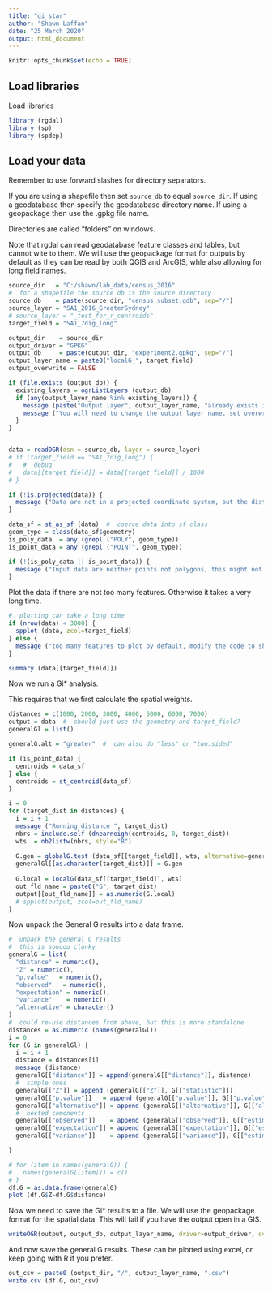 ```yaml
---
title: "gi_star"
author: "Shawn Laffan"
date: "25 March 2020"
output: html_document
---
```


```r
knitr::opts_chunk$set(echo = TRUE)
```

## Load libraries

Load libraries

```r
library (rgdal)
library (sp)
library (spdep)
```

## Load your data

Remember to use forward slashes for directory separators.

If you are using a shapefile then set ```source_db``` to equal ```source_dir```.  If using a geodatabase then specify the geodatabase directory name.  If using a geopackage then use the .gpkg file name.

Directories are called "folders" on windows.

Note that rgdal can read geodatabase feature classes and tables, but cannot wite to them. We will use the geopackage format for outputs by default as they can be read by both QGIS and ArcGIS, whle also allowing for long field names.


```r

source_dir   = "C:/shawn/lab_data/census_2016"
#  for a shapefile the source db is the source directory
source_db    = paste(source_dir, "census_subset.gdb", sep="/")
source_layer = "SA1_2016_GreaterSydney"
# source_layer = "_test_for_r_centroids"
target_field = "SA1_7dig_long"

output_dir    = source_dir
output_driver = "GPKG"
output_db     = paste(output_dir, "experiment2.gpkg", sep="/")
output_layer_name = paste0("localG_", target_field)
output_overwrite = FALSE

if (file.exists (output_db)) {
  existing_layers = ogrListLayers (output_db)
  if (any(output_layer_name %in% existing_layers)) {
    message (paste("Output layer", output_layer_name, "already exists in", output_db))
    message ("You will need to change the output layer name, set overwrite layer to TRUE, or delete that layer before saving the results (if it is no longer needed)")
  }
}


data = readOGR(dsn = source_db, layer = source_layer)
# if (target_field == "SA1_7dig_long") {
#   #  debug
#   data[[target_field]] = data[[target_field]] / 1000
# }

if (!is.projected(data)) {
  message ("Data are not in a projected coordinate system, but the distance based measures should account for this")
}

data_sf = st_as_sf (data)  #  coerce data into sf class
geom_type = class(data_sf$geometry)
is_poly_data  = any (grepl ("POLY", geom_type))
is_point_data = any (grepl ("POINT", geom_type))

if (!(is_poly_data || is_point_data)) {
  message ("Input data are neither points not polygons, this might not work")
}

```


Plot the data if there are not too many features.   Otherwise it takes a very long time. 

```r
#  plotting can take a long time
if (nrow(data) < 3000) {
  spplot (data, zcol=target_field)
} else {
  message ("too many features to plot by default, modify the code to show more")
}

summary (data[[target_field]])

```


Now we run a Gi* analysis.

This requires that we first calculate the spatial weights.

```r

distances = c(1000, 2000, 3000, 4000, 5000, 6000, 7000)
output = data  #  should just use the geometry and target_field?
generalGl = list()

generalG.alt = "greater"  #  can also do "less" or "two.sided"

if (is_point_data) {
  centroids = data_sf
} else {
  centroids = st_centroid(data_sf)
}

i = 0
for (target_dist in distances) {
  i = i + 1
  message ("Running distance ", target_dist)
  nbrs = include.self (dnearneigh(centroids, 0, target_dist))
  wts  = nb2listw(nbrs, style="B")
  
  G.gen = globalG.test (data_sf[[target_field]], wts, alternative=generalG.alt)
  generalGl[[as.character(target_dist)]] = G.gen
  
  G.local = localG(data_sf[[target_field]], wts)
  out_fld_name = paste0("G", target_dist)
  output[[out_fld_name]] = as.numeric(G.local)
  # spplot(output, zcol=out_fld_name)
}
```

Now unpack the General G results into a data frame.

```r
#  unpack the general G results
#  this is sooooo clunky
generalG = list(
  "distance" = numeric(),
  "Z" = numeric(),
  "p.value"   = numeric(),
  "observed"   = numeric(),
  "expectation" = numeric(),
  "variance"    = numeric(),
  "alternative" = character()
)
#  could re-use distances from above, but this is more standalone
distances = as.numeric (names(generalGl))
i = 0
for (G in generalGl) {
  i = i + 1
  distance = distances[i]
  message (distance)
  generalG[["distance"]] = append(generalG[["distance"]], distance)
  #  simple ones
  generalG[["Z"]] = append (generalG[["Z"]], G[["statistic"]])
  generalG[["p.value"]]   = append (generalG[["p.value"]], G[["p.value"]])
  generalG[["alternative"]] = append (generalG[["alternative"]], G[["alternative"]])
  #  nested comonents
  generalG[["observed"]]    = append (generalG[["observed"]], G[["estimate"]][["Global G statistic"]])
  generalG[["expectation"]] = append (generalG[["expectation"]], G[["estimate"]][["Expectation"]])
  generalG[["variance"]]    = append (generalG[["variance"]], G[["estimate"]][["Variance"]])

}

# for (item in names(generalG)) {
#   names(generalG[[item]]) = c()
# }
df.G = as.data.frame(generalG)
plot (df.G$Z~df.G$distance)


```


Now we need to save the Gi* results to a file.  We will use the geopackage format for the spatial data.
This will fail if you have the output open in a GIS.

```r

writeOGR(output, output_db, output_layer_name, driver=output_driver, overwrite_layer = output_overwrite)


```


And now save the general G results.  These can be plotted using excel, or keep going with R if you prefer.

```r
out_csv = paste0 (output_dir, "/", output_layer_name, ".csv")
write.csv (df.G, out_csv)
```